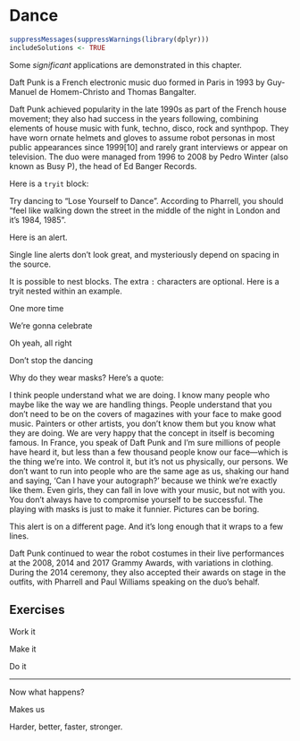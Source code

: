 # Dance

```r
suppressMessages(suppressWarnings(library(dplyr)))
includeSolutions <- TRUE
```

Some _significant_ \index{significant} applications are demonstrated in this chapter.

::: definition
Daft Punk\index{daft punk} is a French\index{French} electronic music duo formed in Paris in 1993 by Guy-Manuel de Homem-Christo and Thomas Bangalter.
:::

Daft Punk achieved popularity in the late 1990s as part of the French house movement; they also had success in the years following, combining elements of house music with funk, techno, disco, rock and synthpop. They have worn ornate helmets and gloves to assume robot personas in most public appearances since 1999[10] and rarely grant interviews or appear on television. The duo were managed from 1996 to 2008 by Pedro Winter (also known as Busy P), the head of Ed Banger Records.

Here is a `tryit` block:

::: tryit
Try dancing to "Lose Yourself to Dance".  According to Pharrell, you should "feel like walking down the street in the middle of the night in London and it's 1984, 1985".
:::

Here is an alert.

::: alert
Single line alerts don't look great, and mysteriously depend on spacing in the source.
:::

It is possible to nest blocks. The extra `:` characters are optional.  Here is a tryit nested within an example.

::: example
One more time

We're gonna celebrate

:::: alert

Oh yeah, all right

::::

Don't stop the dancing

:::

Why do they wear masks?  Here's a quote:

I think people understand what we are doing. I know many people who maybe like the way we are handling things. People understand that you don't need to be on the covers of magazines with your face to make good music. Painters or other artists, you don't know them but you know what they are doing. We are very happy that the concept in itself is becoming famous. In France, you speak of Daft Punk and I'm sure millions of people have heard it, but less than a few thousand people know our face—which is the thing we're into. We control it, but it's not us physically, our persons. We don't want to run into people who are the same age as us, shaking our hand and saying, 'Can I have your autograph?' because we think we're exactly like them. Even girls, they can fall in love with your music, but not with you. You don't always have to compromise yourself to be successful. The playing with masks is just to make it funnier. Pictures can be boring.

::: alert
This alert is on a different page.  And it's long enough that it wraps to a few lines.

Daft Punk continued to wear the robot costumes in their live performances at the 2008, 2014 and 2017 Grammy Awards, with variations in clothing. During the 2014 ceremony, they also accepted their awards on stage in the outfits, with Pharrell and Paul Williams speaking on the duo's behalf.
:::

## Exercises {-}

::: {.exercise #ex:work}
Work it\index{daft punk!work it}
:::

::: {.exercise #ex:make}
Make it\index{daft punk!make it}
:::

::: {.exercise #ex:do}
Do it\index{daft punk!do it}
:::

--------------

Now what happens?

::: {.exercise #ex:us}
Makes us
:::

::: {.exercise #ex:better}
Harder, better, faster, stronger.
:::
